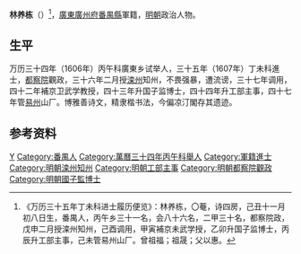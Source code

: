 '''林养栋'''（{{bd|？||？||}}）<ref>《万历三十五年丁未科进士履历便览》：林养栋，〇菴，诗四房，己丑十一月初八日生，番禺人，丙午乡三十一名，会八十六名，二甲三十名，都察院政，戊申二月授滦州知州，己酉调用，甲寅補京未武学授，乙卯升国子监博士，丙辰升工部主事，己未管易州山厂。曾祖福；祖晟；父以惠。</ref>，[[廣東|廣東]][[廣州府|廣州府]][[番禺縣|番禺縣]]軍籍，[[明朝|明朝]]政治人物。

== 生平 ==
万历三十四年（1606年）丙午科廣東乡试举人，三十五年（1607年）丁未科進士，[[都察院|都察院]]觀政，三十六年二月授[[滦州|滦州]]知州，不畏强暴，遭流谤，三十七年调用，四十二年補京卫武学教授，四十三年升国子监博士，四十四年升工部主事，四十七年管[[易州|易州]]山厂。博雅善诗文，精隶楷书法，今偏凉汀閣存其遗迹。

==参考资料==
{{reflist}}

{{萬曆三十五年丁未科殿試金榜}}

{{Authority control}}

{{DEFAULTSORT:}}
[[Category:林姓|Y]]
[[Category:番禺人|Category:番禺人]]
[[Category:萬曆三十四年丙午科舉人|Category:萬曆三十四年丙午科舉人]]
[[Category:軍籍進士|Category:軍籍進士]]
[[Category:明朝滦州知州|Category:明朝滦州知州]]
[[Category:明朝工部主事|Category:明朝工部主事]]
[[Category:明朝都察院觀政|Category:明朝都察院觀政]]
[[Category:明朝國子監博士|Category:明朝國子監博士]]


{{明朝人物小作品}}